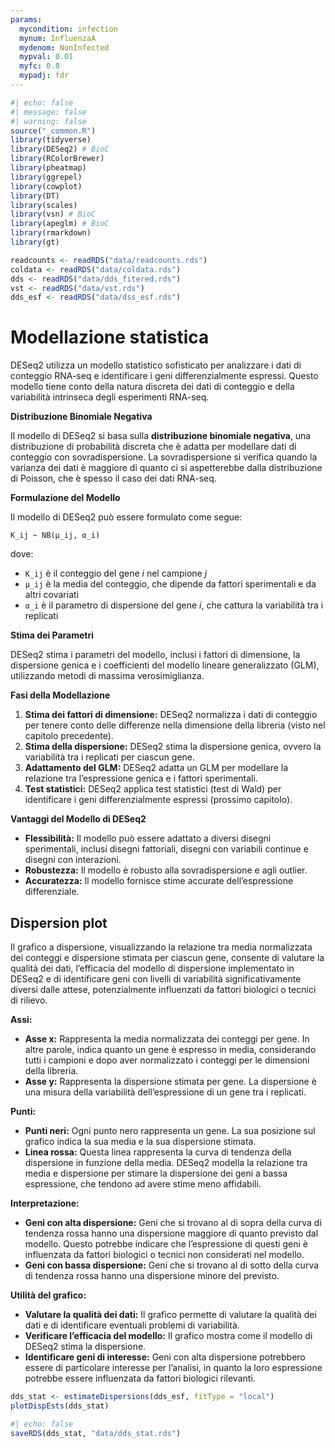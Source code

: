 ```yaml
---
params:
  mycondition: infection
  mynum: InfluenzaA
  mydenom: NonInfected
  mypval: 0.01
  myfc: 0.8
  mypadj: fdr
---
```


```r
#| echo: false
#| message: false
#| warning: false
source("_common.R")
library(tidyverse)
library(DESeq2) # BioC
library(RColorBrewer)
library(pheatmap)
library(ggrepel)
library(cowplot)
library(DT)
library(scales)
library(vsn) # BioC
library(apeglm) # BioC
library(rmarkdown)
library(gt)

readcounts <- readRDS("data/readcounts.rds")
coldata <- readRDS("data/coldata.rds")
dds <- readRDS("data/dds_fitered.rds")
vst <- readRDS("data/vst.rds")
dds_esf <- readRDS("data/dss_esf.rds")
```

# Modellazione statistica {#sec-deg-stat}

DESeq2 utilizza un modello statistico sofisticato per analizzare i dati di conteggio RNA-seq e identificare i geni differenzialmente espressi. Questo modello tiene conto della natura discreta dei dati di conteggio e della variabilità intrinseca degli esperimenti RNA-seq.

::: {.content-hidden when-meta="features.advanced_analysis"}
**Distribuzione Binomiale Negativa**

Il modello di DESeq2 si basa sulla **distribuzione binomiale negativa**, una distribuzione di probabilità discreta che è adatta per modellare dati di conteggio con sovradispersione. La sovradispersione si verifica quando la varianza dei dati è maggiore di quanto ci si aspetterebbe dalla distribuzione di Poisson, che è spesso il caso dei dati RNA-seq.

**Formulazione del Modello**

Il modello di DESeq2 può essere formulato come segue:

```         
K_ij ~ NB(μ_ij, α_i)
```

dove:

-   `K_ij` è il conteggio del gene *i* nel campione *j*
-   `μ_ij` è la media del conteggio, che dipende da fattori sperimentali e da altri covariati
-   `α_i` è il parametro di dispersione del gene *i*, che cattura la variabilità tra i replicati

**Stima dei Parametri**

DESeq2 stima i parametri del modello, inclusi i fattori di dimensione, la dispersione genica e i coefficienti del modello lineare generalizzato (GLM), utilizzando metodi di massima verosimiglianza.

**Fasi della Modellazione**

1.  **Stima dei fattori di dimensione:** DESeq2 normalizza i dati di conteggio per tenere conto delle differenze nella dimensione della libreria (visto nel capitolo precedente).
2.  **Stima della dispersione:** DESeq2 stima la dispersione genica, ovvero la variabilità tra i replicati per ciascun gene.
3.  **Adattamento del GLM:** DESeq2 adatta un GLM per modellare la relazione tra l'espressione genica e i fattori sperimentali.
4.  **Test statistici:** DESeq2 applica test statistici (test di Wald) per identificare i geni differenzialmente espressi (prossimo capitolo).

**Vantaggi del Modello di DESeq2**

-   **Flessibilità:** Il modello può essere adattato a diversi disegni sperimentali, inclusi disegni fattoriali, disegni con variabili continue e disegni con interazioni.
-   **Robustezza:** Il modello è robusto alla sovradispersione e agli outlier.
-   **Accuratezza:** Il modello fornisce stime accurate dell'espressione differenziale.
:::


## Dispersion plot

Il grafico a dispersione, visualizzando la relazione tra media normalizzata dei conteggi e dispersione stimata per ciascun gene, consente di valutare la qualità dei dati, l'efficacia del modello di dispersione implementato in DESeq2 e di identificare geni con livelli di variabilità significativamente diversi dalle attese, potenzialmente influenzati da fattori biologici o tecnici di rilievo.

::: {.content-hidden when-meta="features.advanced_analysis"}

**Assi:**

-   **Asse x:** Rappresenta la media normalizzata dei conteggi per gene. In altre parole, indica quanto un gene è espresso in media, considerando tutti i campioni e dopo aver normalizzato i conteggi per le dimensioni della libreria.
-   **Asse y:** Rappresenta la dispersione stimata per gene. La dispersione è una misura della variabilità dell'espressione di un gene tra i replicati.

**Punti:**

-   **Punti neri:** Ogni punto nero rappresenta un gene. La sua posizione sul grafico indica la sua media e la sua dispersione stimata.
-   **Linea rossa:** Questa linea rappresenta la curva di tendenza della dispersione in funzione della media. DESeq2 modella la relazione tra media e dispersione per stimare la dispersione dei geni a bassa espressione, che tendono ad avere stime meno affidabili.

**Interpretazione:**

-   **Geni con alta dispersione:** Geni che si trovano al di sopra della curva di tendenza rossa hanno una dispersione maggiore di quanto previsto dal modello. Questo potrebbe indicare che l'espressione di questi geni è influenzata da fattori biologici o tecnici non considerati nel modello.
-   **Geni con bassa dispersione:** Geni che si trovano al di sotto della curva di tendenza rossa hanno una dispersione minore del previsto.

**Utilità del grafico:**

-   **Valutare la qualità dei dati:** Il grafico permette di valutare la qualità dei dati e di identificare eventuali problemi di variabilità.
-   **Verificare l'efficacia del modello:** Il grafico mostra come il modello di DESeq2 stima la dispersione.
-   **Identificare geni di interesse:** Geni con alta dispersione potrebbero essere di particolare interesse per l'analisi, in quanto la loro espressione potrebbe essere influenzata da fattori biologici rilevanti.
:::

```r
dds_stat <- estimateDispersions(dds_esf, fitType = "local")
plotDispEsts(dds_stat)

```

```r
#| echo: false
saveRDS(dds_stat, "data/dds_stat.rds")
```
